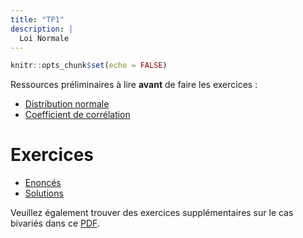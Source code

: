 ```yaml
---
title: "TP1"
description: |
  Loi Normale
---
```


```r
knitr::opts_chunk$set(echo = FALSE)
```

Ressources préliminaires à lire **avant** de faire les exercices :

- [Distribution normale](https://statsandr.com/blog/do-my-data-follow-a-normal-distribution-a-note-on-the-most-widely-used-distribution-and-how-to-test-for-normality-in-r/)
- [Coefficient de corrélation](https://statsandr.com/blog/correlation-coefficient-and-correlation-test-in-r/)

# Exercices

- [Enoncés](files/LESPO2102_TP5_enonce.pdf)
- [Solutions](files/LESPO2102_TP5_soletudiant.pdf)

Veuillez également trouver des exercices supplémentaires sur le cas bivariés dans ce [PDF](files/exosupp.pdf).
